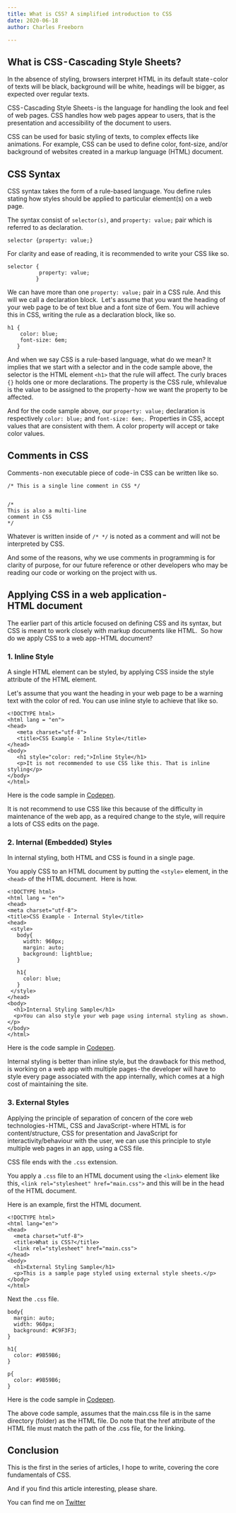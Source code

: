 ```yaml
---
title: What is CSS? A simplified introduction to CSS
date: 2020-06-18
author: Charles Freeborn

---
```


## What is CSS - Cascading Style Sheets?

In the absence of styling, browsers interpret HTML in its default state - color of texts will be black, background will be white, headings will be bigger, as expected over regular texts.

CSS - Cascading Style Sheets - is the language for handling the look and feel of web pages. CSS handles how web pages appear to users, that is the presentation and accessibility of the document to users. 

CSS can be used for basic styling of texts, to complex effects like animations. For example, CSS can be used to define color, font-size, and/or background of websites created in a markup language (HTML) document.

## CSS Syntax

CSS syntax takes the form of a rule-based language. You define rules stating how styles should be applied to particular element(s) on a web page.

The syntax consist of `selector(s)`, and `property: value;` pair which is referred to as declaration.

```
selector {property: value;}
```

For clarity and ease of reading, it is recommended to write your CSS like so.

```
selector {
          property: value;
         }
```

We can have more than one `property: value;` pair in a CSS rule. And this will we call a declaration block. 
Let's assume that you want the heading of your web page to be of text blue and a font size of 6em. You will achieve this in CSS, writing the rule as a declaration block, like so.

```
h1 {
    color: blue;
    font-size: 6em;
   }
```

And when we say CSS is a rule-based language, what do we mean? It implies that we start with a selector and in the code sample above, the selector is the HTML element `<h1>` that the rule will affect. The curly braces `{}` holds one or more declarations. The property is the CSS rule, whilevalue is the value to be assigned to the property - how we want the property to be affected.

And for the code sample above, our `property: value;` declaration is respectively `color: blue;` and `font-size: 6em;`. 
Properties in CSS, accept values that are consistent with them. A color property will accept or take color values.

## Comments in CSS
Comments - non executable piece of code - in CSS can be written like so.

```
/* This is a single line comment in CSS */


/* 
This is also a multi-line
comment in CSS
*/
```
Whatever is written inside of `/* */` is noted as a comment and will not be interpreted by CSS. 

And some of the reasons, why we use comments in programming is for clarity of purpose, for our future reference or other developers who may be reading our code or working on the project with us.

## Applying CSS in a web application - HTML document

The earlier part of this article focused on defining CSS and its syntax, but CSS is meant to work closely with markup documents like HTML. 
So how do we apply CSS to a web app - HTML document?

### 1. Inline Style

A single HTML element can be styled, by applying CSS inside the style  attribute of the HTML element. 

Let's assume that you want the heading in your web page to be a warning text with the color of red. You can use inline style to achieve that like so.

```
<!DOCTYPE html>
<html lang = "en">
<head>
   <meta charset="utf-8">
   <title>CSS Example - Inline Style</title>
</head>
<body>
   <h1 style="color: red;">Inline Style</h1>
   <p>It is not recommended to use CSS like this. That is inline styling</p>
</body>
</html>
```

Here is the code sample in [Codepen](https://codepen.io/freeborncharles/pen/eYJBGLg).

It is not recommend to use CSS like this because of the difficulty in maintenance of the web app, as a required change to the style, will require a lots of CSS edits on the page.

### 2. Internal (Embedded) Styles

In internal styling, both HTML and CSS is found in a single page. 

You apply CSS to an HTML document by putting the `<style>` element, in the `<head>` of the HTML document. 
Here is how.

```
<!DOCTYPE html>
<html lang = "en">
<head>
<meta charset="utf-8">
<title>CSS Example - Internal Style</title>
<head>
 <style>
   body{
     width: 960px;
     margin: auto;
     background: lightblue;
   }
  
   h1{
     color: blue;
   }
 </style>
</head>
<body>
  <h1>Internal Styling Sample</h1>
  <p>You can also style your web page using internal styling as shown.</p>
</body>
</html>
```

Here is the code sample in [Codepen](https://codepen.io/freeborncharles/pen/gOPLXYN).

Internal styling is better than inline style, but the drawback for this method, is working on a web app with multiple pages - the developer will have to style every page associated with the app internally, which comes at a high cost of maintaining the site.

### 3. External Styles

Applying the principle of separation of concern of the core web technologies - HTML, CSS and JavaScript - where HTML is for content/structure, CSS for presentation and JavaScript for interactivity/behaviour with the user, we can use this principle to style multiple web pages in an app, using a CSS file.

CSS file ends with the `.css` extension.

You apply a `.css` file to an HTML document using the `<link>` element like this, `<link rel="stylesheet" href="main.css">` and this will be in the head of the HTML document. 

Here is an example, first the HTML document.

```
<!DOCTYPE html>
<html lang="en">
<head>
  <meta charset="utf-8">
  <title>What is CSS?</title>
  <link rel="stylesheet" href="main.css">
</head>
<body>
  <h1>External Styling Sample</h1>
  <p>This is a sample page styled using external style sheets.</p></body>
</html>
```

Next the `.css` file.

```
body{
  margin: auto;
  width: 960px;
  background: #C9F3F3;
}

h1{
  color: #9B59B6;
}

p{
  color: #9B59B6;
}
```

Here is the code sample in [Codepen](https://codepen.io/freeborncharles/pen/KKVNyjQ).

The above code sample, assumes that the main.css file is in the same directory (folder) as the HTML file. Do note that the href attribute of the HTML file must match the path of the .css file, for the linking.

## Conclusion

This is the first in the series of articles, I hope to write, covering the core fundamentals of CSS. 

And if you find this article interesting, please share.

You can find me on [Twitter](https://twitter.com/charliecodes)
